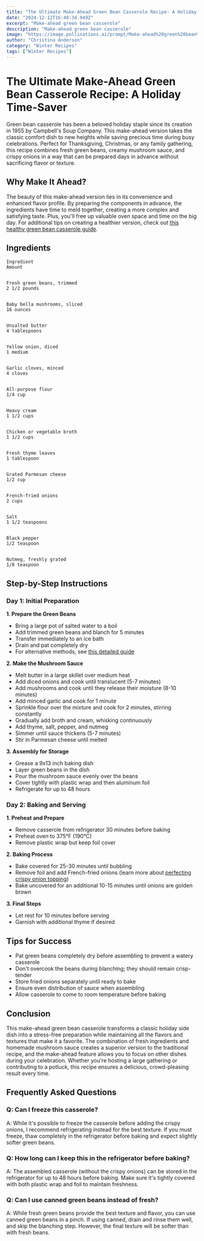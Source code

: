 ```yaml
---
title: "The Ultimate Make-Ahead Green Bean Casserole Recipe: A Holiday Time-Saver"
date: "2024-12-12T16:48:34.949Z"
excerpt: "Make-ahead green bean casserole"
description: "Make-ahead green bean casserole"
image: "https://image.pollinations.ai/prompt/Make-ahead%20green%20bean%20casserole%2C%20realistic%20photo%2C%20high%20quality%2C%204k?width=1024&height=1024&nologo=true"
author: "Christina Anderson"
category: "Winter Recipes"
tags: ["Winter Recipes"]
---
```


# The Ultimate Make-Ahead Green Bean Casserole Recipe: A Holiday Time-Saver


Green bean casserole has been a beloved holiday staple since its creation in 1955 by Campbell's Soup Company. This make-ahead version takes the classic comfort dish to new heights while saving precious time during busy celebrations. Perfect for Thanksgiving, Christmas, or any family gathering, this recipe combines fresh green beans, creamy mushroom sauce, and crispy onions in a way that can be prepared days in advance without sacrificing flavor or texture.



## Why Make It Ahead?


The beauty of this make-ahead version lies in its convenience and enhanced flavor profile. By preparing the components in advance, the ingredients have time to meld together, creating a more complex and satisfying taste. Plus, you'll free up valuable oven space and time on the big day. For additional tips on creating a healthier version, check out [this healthy green bean casserole guide](https://healtystack.com/healthy-green-bean-casserole/).



## Ingredients




    Ingredient
    Amount


    Fresh green beans, trimmed
    2 1/2 pounds


    Baby bella mushrooms, sliced
    16 ounces


    Unsalted butter
    4 tablespoons


    Yellow onion, diced
    1 medium


    Garlic cloves, minced
    4 cloves


    All-purpose flour
    1/4 cup


    Heavy cream
    1 1/2 cups


    Chicken or vegetable broth
    1 1/2 cups


    Fresh thyme leaves
    1 tablespoon


    Grated Parmesan cheese
    1/2 cup


    French-fried onions
    2 cups


    Salt
    1 1/2 teaspoons


    Black pepper
    1/2 teaspoon


    Nutmeg, freshly grated
    1/8 teaspoon





## Step-by-Step Instructions


### Day 1: Initial Preparation


**1. Prepare the Green Beans**


- Bring a large pot of salted water to a boil
- Add trimmed green beans and blanch for 5 minutes
- Transfer immediately to an ice bath
- Drain and pat completely dry
- For alternative methods, see [this detailed guide](https://healtystack.com/green-bean-casserole-with-cream-of-mushroom-soup/)

**2. Make the Mushroom Sauce**


- Melt butter in a large skillet over medium heat
- Add diced onions and cook until translucent (5-7 minutes)
- Add mushrooms and cook until they release their moisture (8-10 minutes)
- Add minced garlic and cook for 1 minute
- Sprinkle flour over the mixture and cook for 2 minutes, stirring constantly
- Gradually add broth and cream, whisking continuously
- Add thyme, salt, pepper, and nutmeg
- Simmer until sauce thickens (5-7 minutes)
- Stir in Parmesan cheese until melted

**3. Assembly for Storage**


- Grease a 9x13 inch baking dish
- Layer green beans in the dish
- Pour the mushroom sauce evenly over the beans
- Cover tightly with plastic wrap and then aluminum foil
- Refrigerate for up to 48 hours

### Day 2: Baking and Serving


**1. Preheat and Prepare**


- Remove casserole from refrigerator 30 minutes before baking
- Preheat oven to 375°F (190°C)
- Remove plastic wrap but keep foil cover

**2. Baking Process**


- Bake covered for 25-30 minutes until bubbling
- Remove foil and add French-fried onions (learn more about [perfecting crispy onion topping](https://healtystack.com/green-bean-casserole-with-crispy-onions/))
- Bake uncovered for an additional 10-15 minutes until onions are golden brown

**3. Final Steps**


- Let rest for 10 minutes before serving
- Garnish with additional thyme if desired

## Tips for Success


- Pat green beans completely dry before assembling to prevent a watery casserole
- Don't overcook the beans during blanching; they should remain crisp-tender
- Store fried onions separately until ready to bake
- Ensure even distribution of sauce when assembling
- Allow casserole to come to room temperature before baking

## Conclusion


This make-ahead green bean casserole transforms a classic holiday side dish into a stress-free preparation while maintaining all the flavors and textures that make it a favorite. The combination of fresh ingredients and homemade mushroom sauce creates a superior version to the traditional recipe, and the make-ahead feature allows you to focus on other dishes during your celebration. Whether you're hosting a large gathering or contributing to a potluck, this recipe ensures a delicious, crowd-pleasing result every time.



## Frequently Asked Questions


### Q: Can I freeze this casserole?

A: While it's possible to freeze the casserole before adding the crispy onions, I recommend refrigerating instead for the best texture. If you must freeze, thaw completely in the refrigerator before baking and expect slightly softer green beans.



### Q: How long can I keep this in the refrigerator before baking?

A: The assembled casserole (without the crispy onions) can be stored in the refrigerator for up to 48 hours before baking. Make sure it's tightly covered with both plastic wrap and foil to maintain freshness.



### Q: Can I use canned green beans instead of fresh?

A: While fresh green beans provide the best texture and flavor, you can use canned green beans in a pinch. If using canned, drain and rinse them well, and skip the blanching step. However, the final texture will be softer than with fresh beans.

